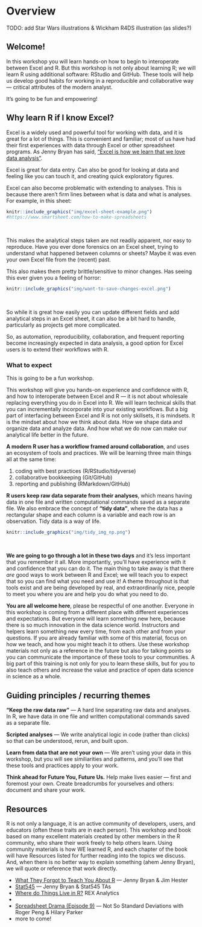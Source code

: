 # Overview {#overview}

TODO: add Star Wars illustrations & Wickham R4DS illustration (as slides?)

## Welcome! 

In this workshop you will learn hands-on how to begin to interoperate between Excel and R. But this workshop is not only about learning R; we will learn R using additional software: RStudio and GitHub. These tools will help us develop good habits for working in a reproducible and collaborative way — critical attributes of the modern analyst. 

It's going to be fun and empowering! 

## Why learn R if I know Excel? 

Excel is a widely used and powerful tool for working with data, and it is great for a lot of things. This is convenient and familiar; most of us have had their first experiences with data through Excel or other spreadsheet programs. As Jenny Bryan has said, ["Excel is how we learn that we love data analysis"](). 

Excel is great for data entry. Can also be good for looking at data and feeling like you can touch it, and creating quick exploratory figures.  

Excel can also become problematic with extending to analyses. This is because there aren't firm lines between what is data and what is analyses. For example, in this sheet:

```r
knitr::include_graphics("img/excel-sheet-example.png")  
#https://www.smartsheet.com/how-to-make-spreadsheets
```

<br>

This makes the analytical steps taken are not readily apparent, nor easy to reproduce.  Have you ever done forensics on an Excel sheet, trying to understand what happened between columns or sheets? Maybe it was even your own Excel file from the (recent) past. 


<!--- And there are also problems with Excel incorrectly interpreting data as dates, etc. Horror Stories! Economist etc. -- 

Mine: genetics example doesn't hit home as much as Durham bike  accidents where age groups are converted to dates just by opening the bloody csv in excel--->

This also makes them pretty brittle/sensitive to minor changes. Has seeing this ever given you a feeling of horror: 

```r
knitr::include_graphics("img/want-to-save-changes-excel.png")  
```

<br>

So while it is great how easily you can update different fields and add analytical steps in an Excel sheet, it can also be a bit hard to handle, particularly as projects get more complicated. 

So, as automation, reproducibility, collaboration, and frequent reporting become increasingly expected in data analysis, a good option for Excel users is to extend their workflows with R. 

<!---Integrating R into data analysis with Excel can bridge the technical gap between collaborators using either software. R enables use of existing tools built for specific tasks and overcomes some limitations that arise when working with large datasets or repeated analyses. --->

<!---
Excel blends data and analysis into the same place. But as we use R we will talk about keeping data separate from analyses: "Keeping the raw data raw."
--->

### What to expect

This is going to be a fun workshop. 

This workshop will give you hands-on experience and confidence with R, and how to interoperate between Excel and R — it is not about wholesale replacing everything you do in Excel into R. 
We will learn technical skills that you can incrementally incorporate into your existing workflows. But a big part of interfacing between Excel and R is not only skillsets, it is mindsets. It is the mindset about how we think about data. How we shape data and organize data and analyze data. And how what we do now can make our analytical life better in the future.

**A modern R user has a workflow framed around collaboration**, and uses an ecosystem of tools and practices. We will be learning three main things all at the same time: 

1. coding with best practices (R/RStudio/tidyverse)
2. collaborative bookkeeping (Git/GitHub)
3. reporting and publishing (RMarkdown/GitHub) 

**R users keep raw data separate from their analyses**, which means having data in one file and written computational commands saved as a separate file. We also embrace the concept of **"tidy data"**, where the data has a rectangular shape and each column is a variable and each row is an observation. Tidy data is a way of life.

```r
knitr::include_graphics("img/tidy_img_np.png")  
```

<br>

<!---
**We will teach R/RStudio/GitHub/tidyverse/RMarkdown all together** to reinforce skills and best practices, and get you comfortable with a workflow that you can have confidence using in your own work, and interface with Excel in your own analyses and with collaborators. You'll be working hands-on and doing the same things on your own computer as we do live on up on the screen. 


We will use R to produce analyses people can understand and build from — including Future You and Future Us. The plan is to expose you to tools and workflows that you can have confidence using in your work.

--->

**We are going to go through a lot in these two days** and it's less important that you remember it all. More importantly, you'll have experience with it and confidence that you can do it. The main thing to take away is that there *are* good ways to work between R and Excel; we will teach you to expect that so you can find what you need and use it! A theme throughout is that tools exist and are being developed by real, and extraordinarily nice, people to meet you where you are and help you do what you need to do.

**You are all welcome here**, please be respectful of one another. Everyone in this workshop is coming from a different place with different experiences and expectations. But everyone will learn something new here, because there is so much innovation in the data science world. Instructors and helpers learn something new every time, from each other and from your questions. If you are already familiar with some of this material, focus on how we teach, and how you might teach it to others. Use these workshop materials not only as a reference in the future but also for talking points so you can communicate the importance of these tools to your communities. A big part of this training is not only for you to learn these skills, but for you to also teach others and increase the value and practice of open data science in science as a whole. 

<!---
## Friendly mindset

"pain of failure, it’s just the pain of learning." - [Gordon Shotwell](https://blog.shotwell.ca/posts/r_for_excel_users/)

Something else to start us off is to mention that you are learning a new language here. It's an ongoing process, it takes time, you'll make mistakes, it can be frustrating, but it will be overwhelmingly awesome in the long run. We all speak at least one language; it's a similar process, really. And no matter how fluent you are, you'll always be learning, you'll be trying things in new contexts, learning words that mean the same as others, etc, just like everybody else. And just like any form of communication, there will be miscommunications that can be frustrating, but hands down we are all better off because of it. 

While language is a familiar concept, programming languages are in a different context from spoken languages, but you will get to know this context with time. For example: you have a concept that there is a first meal of the day, and there is a name for that: in English it's "breakfast". So if you're learning Spanish, you could expect there is a word for this concept of a first meal. (And you'd be right: 'desayuno'). **We will get you to expect that programming languages also have words (called functions in R) for concepts as well**. You'll soon expect that there is a way to order values numerically. Or alphabetically. Or search for patterns in text. Or calculate the median. Or reorganize columns to rows. Or subset exactly what you want. We will get you increase your expectations and learn to ask and find what you're looking for.

You came here to learn R, but we are going to learn R together with RStudio. 

--->

## Guiding principles / recurring themes

**"Keep the raw data raw"** — A hard line separating raw data and analyses. In R, we have data in one file and written computational commands saved as a separate file.

**Scripted analyses** — We write analytical logic in code (rather than clicks) so that can be understood, rerun, and built upon.  

**Learn from data that are not your own** — We aren't using your data in this workshop, but you will see similiarities and patterns, and you'll see that these tools and practices apply to your work.

**Think ahead for Future You, Future Us.** Help make lives easier — first and foremost your own. Create breadcrumbs for yourselves and others: document and share your work. 

<!---

Also: show some data. And then talk to your neighbor about how this data is and is not like some data that you've worked with. 3 mins, and then share out. 

We are a friendly group, coding is social, talk to your neighbors. Sticky notes. 
---> 

<!--- What you'll learn

TODO: dev 

- Motivation is to bridge and/or get out of excel
- We’re not going to replicate all of your fancy things in R, 
- We use Excel to look at data that we’re reading into R
- Spreadsheets are great; blend data entry with analyses and we’re going to try to help you think about them a bit more distinctively.
- Most important collaborator is future you, and future us

An important theme for this workshop is being deliberate about your analyses and setting things up in a way that will make your analytical life better downstream in the current task, and better when Future You or Future Us revisit it in the future (i.e. avoiding: what happens next? What does this name mean?)

This graphic by Hadley Wickham and Garrett Grolemund in their book [R for Data Science](http://r4ds.had.co.nz/) is simple but incredibly powerful: 

```r
knitr::include_graphics("img/r4ds_data-science.png")  
```

You may not have ever thought about analysis in such discrete steps: I certainly hadn't before seeing this. That is partly because in Excel, it can be easy to blend these steps together. We are going to keep them separate, and talk about why. The first step is Import: and implicit in this as a first step is that the data is stored elsewhere and is not manipulated directly, which **keeps the raw data raw**. 

We will be focusing on: 
- **Import**: `readr`, `readxl` to read raw data stored in CSV or Excel files directly into R
- **Tidy**: `tidyr` to (re)organize rows of data into unique values
- **Transform**: `dplyr` to "wrangle" data based on subsetting by rows or columns, sorting and joining
- **Visualize**: `ggplot2` static plots, using grammar of graphics principles
- **Communicate**
    - `writexl` to export intermediate and final data
    - GitHub File Upload and Issues for online publishing and collaboration



Emphasizing collaboration

TODO: rewrite/update (from OHI book):

Collaborating efficiently has historically been really hard to do. It's only been the last 20 years or so that we've moved beyond mailing things with the postal service. Being able to email and get feedback on files through track changes was a huge step forward, but it comes with a lot of bookkeeping and reproduciblity issues (did I send that report based on `analysis_final_final.xls` or `analysis_final_usethisone.xls`?). But now, open tools make it much easier to collaborate. 

Working with collaborators in mind is critical for reproducibility. And, your most important collaborator is Future You. This training will introduce best practices using open tools, so that collaboration will become second nature to you!

By the end of the course...

By the end of this course you’ll produce this report that you can reproduce, which means...
Introduce the problem we will solve. Eg: (just an idea maybe time-series is not a great idea) SMALL PROBLEM. (4 mins)
Show data files, We will discuss our analysis plan (only enough to motivate!) Create a report, that looks great.


--->

## Resources

R is not only a language, it is an active community of developers, users, and educators (often these traits are in each person). This workshop and book based on many excellent materials created by other members in the R community, who share their work freely to help others learn. Using community materials is how WE learned R, and each chapter of the book will have Resources listed for further reading into the topics we discuss. And, when there is no better way to explain something (ahem Jenny Bryan), we will quote or reference that work directly.

- [What They Forgot to Teach You About R](https://whattheyforgot.org/) — Jenny Bryan & Jim Hester
- [Stat545](https://stat545.com/) — Jenny Bryan & Stat545 TAs
- [Where do Things Live in R?](http://rex-analytics.com/things-live-r-r-excel-users/) REX Analytics
- [](https://blog.shotwell.ca/posts/r_for_excel_users/)
- [Spreadsheet Drama (Episode 9)](http://nssdeviations.com/episode-9-spreadsheet-drama) — Not So Standard Deviations with Roger Peng & Hilary Parker
- more to come!

